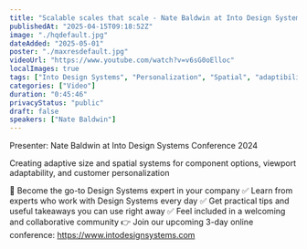 ```yaml
---
title: "Scalable scales that scale - Nate Baldwin at Into Design Systems"
publishedAt: "2025-04-15T09:18:52Z"
image: "./hqdefault.jpg"
dateAdded: "2025-05-01"
poster: "./maxresdefault.jpg"
videoUrl: "https://www.youtube.com/watch?v=v6sG0oElloc"
localImages: true
tags: ["Into Design Systems", "Personalization", "Spatial", "adaptibility"]
categories: ["Video"]
duration: "0:45:46"
privacyStatus: "public"
draft: false
speakers: ["Nate Baldwin"]
---
```

Presenter: Nate Baldwin at Into Design Systems Conference 2024

Creating adaptive size and spatial systems for component options, viewport adaptability, and customer personalization

💪 Become the go-to Design Systems expert in your company
✅ Learn from experts who work with Design Systems every day
✅ Get practical tips and useful takeaways you can use right away
✅ Feel included in a welcoming and collaborative community
👉 Join our upcoming 3-day online conference: https://www.intodesignsystems.com
